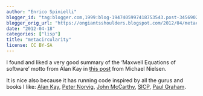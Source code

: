 ```yaml
---
author: "Enrico Spinielli"
blogger_id: "tag:blogger.com,1999:blog-1947405997418753543.post-3456902429651096265"
blogger_orig_url: "https://ongiantsshoulders.blogspot.com/2012/04/metacircularity.html"
date: "2012-04-18"
categories: ["lisp"]
title: "metacircularity"
license: CC BY-SA
---
```


I found and liked a very good summary of the 'Maxwell Equations of software'
motto from Alan Kay in
[this post](https://www.michaelnielsen.org/ddi/lisp-as-the-maxwells-equations-of-software/)
from Michael Nielsen.

It is nice also because it has running code inspired by all the gurus and books
I like: [Alan Kay](https://en.wikipedia.org/wiki/Alan_Kay),
[Peter Norvig](https://norvig.com),
[John McCarthy](https://www-formal.stanford.edu/jmc/),
[SICP](https://mitpress.mit.edu/sicp/full-text/book/book-Z-H-4.html),
[Paul Graham](https://paulgraham.com/).

